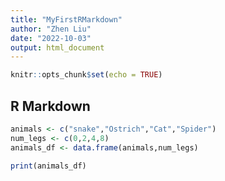 ```yaml
---
title: "MyFirstRMarkdown"
author: "Zhen Liu"
date: "2022-10-03"
output: html_document
---
```


```r
knitr::opts_chunk$set(echo = TRUE)
```

## R Markdown

```r
animals <- c("snake","Ostrich","Cat","Spider")
num_legs <- c(0,2,4,8)
animals_df <- data.frame(animals,num_legs)
```

```r
print(animals_df)
```


